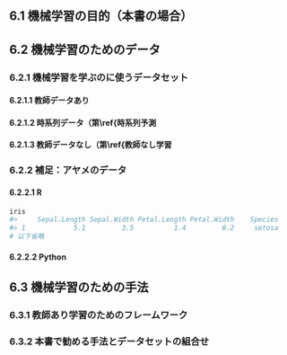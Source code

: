 ## 6.1 機械学習の目的（本書の場合）


## 6.2 機械学習のためのデータ

### 6.2.1 機械学習を学ぶのに使うデータセット

#### 6.2.1.1 教師データあり

#### 6.2.1.2 時系列データ（第\ref{時系列予測

#### 6.2.1.3 教師データなし（第\ref{教師なし学習

### 6.2.2 補足：アヤメのデータ

#### 6.2.2.1 R

```r
iris
#>     Sepal.Length Sepal.Width Petal.Length Petal.Width    Species
#> 1            5.1         3.5          1.4         0.2     setosa
# 以下省略
```

#### 6.2.2.2 Python


## 6.3 機械学習のための手法

### 6.3.1 教師あり学習のためのフレームワーク

### 6.3.2 本書で勧める手法とデータセットの組合せ


